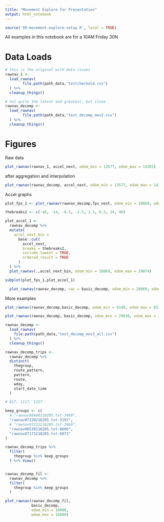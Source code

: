 ```yaml
---
title: "Movement Explore for Presentation"
output: html_notebook
---
```


```r
source('99-movement-explore-setup.R', local = TRUE)
```
All examples in this notebook are for a 10AM Friday 30N 

# Data Loads
```r
# this is the original with data issues
rawnav_1 <-
  load_rawnav(
        file.path(path_data,"testcheckold.csv")
  ) %>%
  cleanup_things()

# not quite the latest and greatest, but close
rawnav_decomp <- 
  load_rawnav(
        file.path(path_data,"test_decomp_mov2.csv")
  ) %>%
  cleanup_things()
```

# Figures
Raw data
```r
plot_rawnav(rawnav_1, accel_next, odom_min = 13577, odom_max = 14201)
```
after aggregation and interpolation
```r
plot_rawnav(rawnav_decomp, accel_next, odom_min = 13577, odom_max = 14201)
```
Accel graphs

```r
plot_fps_1 <- plot_rawnav(rawnav_decomp,fps_next, odom_min = 28069, odom_max = 29074)

thebreaks2 <- c(-46, -14, -6.5, -2.5, 2.5, 6.5, 14, 46)

plot_accel_1 <- 
  rawnav_decomp %>%
  mutate(
    accel_next_bin = 
      base::cut(
        accel_next,
        breaks = thebreaks2,
        include.lowest = TRUE,
        ordered_result = TRUE
      )
  ) %>%
  plot_rawnav(.,accel_next_bin, odom_min = 28069, odom_max = 29074)

subplot(plot_fps_1,plot_accel_1)
```

```r
  plot_rawnav(rawnav_decomp, var = basic_decomp, odom_min = 28069, odom_max = 29074)
```
More examples
```r
plot_rawnav(rawnav_decomp,basic_decomp, odom_min = 6140, odom_max = 6535)
```

```r
plot_rawnav(rawnav_decomp, basic_decomp, odom_min = 29630, odom_max = 32475)
```

```r
rawnav_decomp <- 
  load_rawnav(
    file.path(path_data,"test_decomp_mov3_all.csv")
  ) %>%
  cleanup_things()

rawnav_decomp_trips <-
  rawnav_decomp %>%
  distinct(
    thegroup,
    route_pattern,
    pattern,
    route,
    wday,
    start_date_time
  )

# 817, 1117, 1217

keep_groups <- c(
  # "rawnav06490210205.txt-3488",
  "rawnav07220210205.txt-3197",
  # "rawnav07232210205.txt-3866",
  "rawnav06539210205.txt-8606",
  "rawnav07173210205.txt-8873"
)

rawnav_decomp_trips %>%
  filter(
    thegroup %in% keep_groups
  ) %>% View()


rawnav_decomp_fil <-
  rawnav_decomp %>%
  filter(
    thegroup %in% keep_groups
  )

plot_rawnav(rawnav_decomp_fil,
            basic_decomp,
            odom_min = 10000,
            odom_max = 16000)
```

